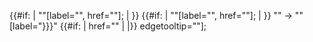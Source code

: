 <noinclude>{{AccessControl/Public}}</noinclude><includeonly>{{#if: {{{subjectname|}}} | "{{{subject}}}"[label="{{{subjectname}}}", href="{{fullurl:{{{subject}}}}}"]; | }}
{{#if: {{{objectname|}}} | "{{{object}}}"[label="{{{objectname}}}", href="{{fullurl:{{{object}}}}}"]; | }}
"{{{subject}}}" -> "{{{object}}}" [label="{{{propertyname|{{{#userparam|}}}}}}" {{#if: {{{property|}}} | href="{{fullurl:{{{property}}}}}" | |}} edgetooltip="{{{edgetooltip|}}}"];</includeonly>